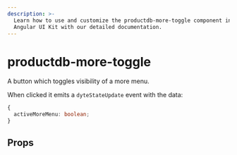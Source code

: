 ```yaml
---
description: >-
  Learn how to use and customize the productdb-more-toggle component in ProductDB's
  Angular UI Kit with our detailed documentation.
---
```


# productdb-more-toggle

A button which toggles visibility of a more menu.

When clicked it emits a `dyteStateUpdate` event with the data:

```ts
{
  activeMoreMenu: boolean;
}
```

## Props

<PropsTable of="productdb-more-toggle" />

<head>
  <title>Angular UI Kit productdb-more-toggle</title>
</head>
